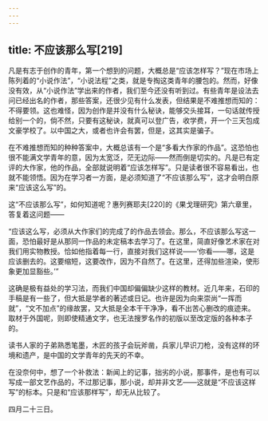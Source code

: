 ```yaml
---
---
---
```

title: 不应该那么写[219]
---




凡是有志于创作的青年，第一个想到的问题，大概总是“应该怎样写？”现在市场上陈列着的“小说作法”，“小说法程”之类，就是专掏这类青年的腰包的。然而，好像没有效，从“小说作法”学出来的作者，我们至今还没有听到过。有些青年是设法去问已经出名的作者，那些答案，还很少见有什么发表，但结果是不难推想而知的：不得要领。这也难怪，因为创作是并没有什么秘诀，能够交头接耳，一句话就传授给别一个的，倘不然，只要有这秘诀，就真可以登广告，收学费，开一个三天包成文豪学校了。以中国之大，或者也许会有罢，但是，这其实是骗子。

在不难推想而知的种种答案中，大概总该有一个是“多看大作家的作品”。这恐怕也很不能满文学青年的意，因为太宽泛，茫无边际——然而倒是切实的。凡是已有定评的大作家，他的作品，全部就说明着“应该怎样写”。只是读者很不容易看出，也就不能领悟。因为在学习者一方面，是必须知道了“不应该那么写”，这才会明白原来“应该这么写”的。

这“不应该那么写”，如何知道呢？惠列赛耶夫[220]的《果戈理研究》第六章里，答复着这问题——

“应该这么写，必须从大作家们的完成了的作品去领会。那么，不应该那么写这一面，恐怕最好是从那同一作品的未定稿本去学习了。在这里，简直好像艺术家在对我们用实物教授。恰如他指着每一行，直接对我们这样说——‘你看——哪，这是应该删去的。这要缩短，这要改作，因为不自然了。在这里，还得加些渲染，使形象更加显豁些。’”

这确是极有益处的学习法，而我们中国却偏偏缺少这样的教材。近几年来，石印的手稿是有一些了，但大抵是学者的著述或日记。也许是因为向来崇尚“一挥而就”，“文不加点”的缘故罢，又大抵是全本干干净净，看不出苦心删改的痕迹来。取材于外国呢，则即使精通文字，也无法搜罗名作的初版以至改定版的各种本子的。

读书人家的子弟熟悉笔墨，木匠的孩子会玩斧凿，兵家儿早识刀枪，没有这样的环境和遗产，是中国的文学青年的先天的不幸。

在没奈何中，想了一个补救法：新闻上的记事，拙劣的小说，那事件，是也有可以写成一部文艺作品的，不过那记事，那小说，却并非文艺——这就是“不应该这样写”的标本。只是和“应该那样写”，却无从比较了。

四月二十三日。